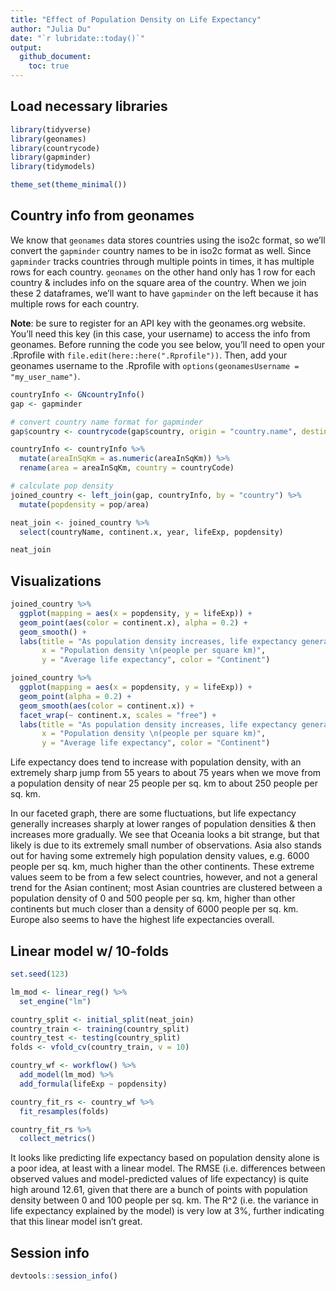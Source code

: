 ```yaml
---
title: "Effect of Population Density on Life Expectancy"
author: "Julia Du"
date: "`r lubridate::today()`"
output: 
  github_document:
    toc: true
---
```


## Load necessary libraries

```r
library(tidyverse)
library(geonames)
library(countrycode)
library(gapminder)
library(tidymodels)

theme_set(theme_minimal())
```

## Country info from geonames
We know that `geonames` data stores countries using the iso2c format, so we'll convert the `gapminder` country names to be in iso2c format as well.
Since `gapminder` tracks countries through multiple points in times, it has multiple rows for each country. `geonames` on the other hand only has 1 row for each country & includes info on the square area of the country.
When we join these 2 dataframes, we'll want to have `gapminder` on the left because it has multiple rows for each country.

**Note**: be sure to register for an API key with the geonames.org website. You'll need this key (in this case, your username) to access the info from geonames. Before running the code you see below, you'll need to open your .Rprofile with `file.edit(here::here(".Rprofile"))`. Then, add your geonames username to the .Rprofile with `options(geonamesUsername = "my_user_name")`.

```r
countryInfo <- GNcountryInfo()
gap <- gapminder

# convert country name format for gapminder
gap$country <- countrycode(gap$country, origin = "country.name", destination = "iso2c")

countryInfo <- countryInfo %>%
  mutate(areaInSqKm = as.numeric(areaInSqKm)) %>%
  rename(area = areaInSqKm, country = countryCode)

# calculate pop density
joined_country <- left_join(gap, countryInfo, by = "country") %>%
  mutate(popdensity = pop/area) 

neat_join <- joined_country %>%
  select(countryName, continent.x, year, lifeExp, popdensity)

neat_join
```

## Visualizations
```r
joined_country %>%
  ggplot(mapping = aes(x = popdensity, y = lifeExp)) +
  geom_point(aes(color = continent.x), alpha = 0.2) +
  geom_smooth() + 
  labs(title = "As population density increases, life expectancy generally increases", 
       x = "Population density \n(people per square km)", 
       y = "Average life expectancy", color = "Continent")

joined_country %>%
  ggplot(mapping = aes(x = popdensity, y = lifeExp)) +
  geom_point(alpha = 0.2) +
  geom_smooth(aes(color = continent.x)) +
  facet_wrap(~ continent.x, scales = "free") +
  labs(title = "As population density increases, life expectancy generally increases", 
       x = "Population density \n(people per square km)", 
       y = "Average life expectancy", color = "Continent")
```

Life expectancy does tend to increase with population density, with an extremely sharp jump from 55 years to about 75 years when we move from a population density of near 25 people per sq. km to about 250 people per sq. km. 

In our faceted graph, there are some fluctuations, but life expectancy generally increases sharply at lower ranges of population densities & then increases more gradually. We see that Oceania looks a bit strange, but that likely is due to its extremely small number of observations. Asia also stands out for having some extremely high population density values, e.g. 6000 people per sq. km, much higher than the other continents. These extreme values seem to be from a few select countries, however, and not a general trend for the Asian continent; most Asian countries are clustered between a population density of 0 and 500 people per sq. km, higher than other continents but much closer than a density of 6000 people per sq. km. Europe also seems to have the highest life expectancies overall.

## Linear model w/ 10-folds
```r
set.seed(123)

lm_mod <- linear_reg() %>% 
  set_engine("lm")

country_split <- initial_split(neat_join)
country_train <- training(country_split)
country_test <- testing(country_split)
folds <- vfold_cv(country_train, v = 10)

country_wf <- workflow() %>%
  add_model(lm_mod) %>%
  add_formula(lifeExp ~ popdensity) 

country_fit_rs <- country_wf %>%
  fit_resamples(folds)

country_fit_rs %>%
  collect_metrics()
```

It looks like predicting life expectancy based on population density alone is a poor idea, at least with a linear model. The RMSE (i.e. differences between observed values and model-predicted values of life expectancy) is quite high around 12.61, given that there are a bunch of points with population density between 0 and 100 people per sq. km. The R^2 (i.e. the variance in life expectancy explained by the model) is very low at 3%, further indicating that this linear model isn't great.

## Session info

```r
devtools::session_info()
```
